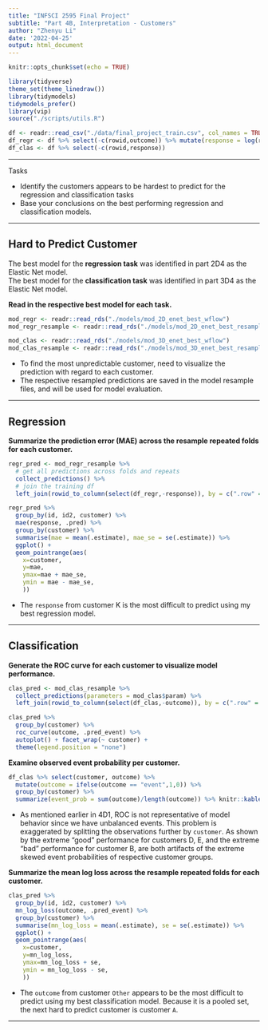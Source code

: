 ```yaml
---
title: "INFSCI 2595 Final Project"
subtitle: "Part 4B, Interpretation - Customers"
author: "Zhenyu Li"
date: '2022-04-25'
output: html_document
---
```


```r
knitr::opts_chunk$set(echo = TRUE)
```

```r
library(tidyverse)
theme_set(theme_linedraw())
library(tidymodels)
tidymodels_prefer()
library(vip)
source("./scripts/utils.R")
```


```r
df <- readr::read_csv("./data/final_project_train.csv", col_names = TRUE)
df_regr <- df %>% select(-c(rowid,outcome)) %>% mutate(response = log(response))
df_clas <- df %>% select(-c(rowid,response))
```

----

Tasks

- Identify the customers appears to be hardest to predict for the regression and classification tasks
- Base your conclusions on the best performing regression and classification models.

----

## Hard to Predict Customer

The best model for the **regression task** was identified in part 2D4 as the Elastic Net model.  
The best model for the **classification task** was identified in part 3D4 as the Elastic Net model.  

**Read in the respective best model for each task.**  

```r
mod_regr <- readr::read_rds("./models/mod_2D_enet_best_wflow")
mod_regr_resample <- readr::read_rds("./models/mod_2D_enet_best_resample")

mod_clas <- readr::read_rds("./models/mod_3D_enet_best_wflow")
mod_clas_resample <- readr::read_rds("./models/mod_3D_enet_best_resample")
```

- To find the most unpredictable customer, need to visualize the prediction with regard to each customer.  
- The respective resampled predictions are saved in the model resample files, and will be used for model evaluation.  

----

## Regression

**Summarize the prediction error (MAE) across the resample repeated folds for each customer.** 

```r
regr_pred <- mod_regr_resample %>%
  # get all predictions across folds and repeats
  collect_predictions() %>%
  # join the training df
  left_join(rowid_to_column(select(df_regr,-response)), by = c(".row" = "rowid"))

regr_pred %>%
  group_by(id, id2, customer) %>%
  mae(response, .pred) %>%
  group_by(customer) %>%
  summarise(mae = mean(.estimate), mae_se = se(.estimate)) %>%
  ggplot() +
  geom_pointrange(aes(
    x=customer,
    y=mae,
    ymax=mae + mae_se,
    ymin = mae - mae_se,
    ))
```

- The `response` from customer K is the most difficult to predict using my best regression model.  

----

## Classification

**Generate the ROC curve for each customer to visualize model performance.**   

```r
clas_pred <- mod_clas_resample %>%
  collect_predictions(parameters = mod_clas$param) %>%
  left_join(rowid_to_column(select(df_clas,-outcome)), by = c(".row" = "rowid"))

clas_pred %>%
  group_by(customer) %>%
  roc_curve(outcome, .pred_event) %>%
  autoplot() + facet_wrap(~ customer) +
  theme(legend.position = "none")
```
**Examine observed event probability per customer.**

```r
df_clas %>% select(customer, outcome) %>% 
  mutate(outcome = ifelse(outcome == "event",1,0)) %>% 
  group_by(customer) %>% 
  summarize(event_prob = sum(outcome)/length(outcome)) %>% knitr::kable(align = "c")
```

- As mentioned earlier in 4D1, ROC is not representative of model behavior since we have unbalanced events. This problem is exaggerated by splitting the observations further by `customer`.  As shown by the extreme "good" performance for customers D, E, and the extreme "bad" performance for customer B, are both artifacts of the extreme skewed event probabilities of respective customer groups. 

**Summarize the mean log loss across the resample repeated folds for each customer.** 

```r
clas_pred %>%
  group_by(id, id2, customer) %>%
  mn_log_loss(outcome, .pred_event) %>%
  group_by(customer) %>%
  summarise(mn_log_loss = mean(.estimate), se = se(.estimate)) %>%
  ggplot() +
  geom_pointrange(aes(
    x=customer,
    y=mn_log_loss,
    ymax=mn_log_loss + se,
    ymin = mn_log_loss - se,
    ))
```

- The `outcome` from customer `Other` appears to be the most difficult to predict using my best classification model. Because it is a pooled set, the next hard to predict customer is customer `A`.  

----

